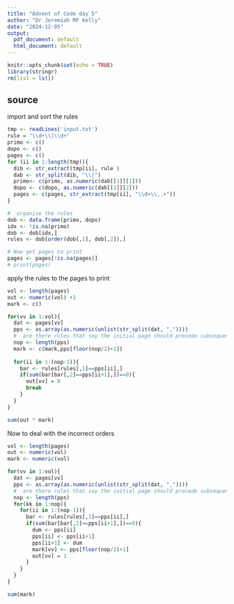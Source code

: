```yaml
---
title: "Advent of Code day 5"
author: "Dr Jeremiah MF Kelly"
date: "2024-12-05"
output:
  pdf_document: default
  html_document: default
---
```


```r
knitr::opts_chunk$set(echo = TRUE)
library(stringr)
rm(list = ls())
```

## source

import and sort the rules


```r

tmp <- readLines('input.txt')
rule = "\\d+\\|\\d+"
primo <- c()
dopo <- c()
pages <- c()
for (ii in 1:length(tmp)){
  dib <- str_extract(tmp[ii], rule )
  dab <- str_split(dib, "\\|")
  primo<- c(primo, as.numeric(dab[[1]][1]))
  dopo <- c(dopo, as.numeric(dab[[1]][2]))
  pages <- c(pages, str_extract(tmp[ii], "\\d+\\,.+"))
}

#  organise the rules
dob <- data.frame(primo, dopo) 
idx <- !is.na(primo)
dob <- dob[idx,]
rules <- dob[order(dob[,1], dob[,2]),]

# Now get pages to print
pages <- pages[!is.na(pages)]
# print(pages)

```

apply the rules to the pages to print

```r
vol <- length(pages)
out <- numeric(vol) +1
mark <- c()

for(vv in 1:vol){
  dat <- pages[vv]
  pps <- as.array(as.numeric(unlist(str_split(dat, ","))))
  #  are there rules that say the initial page should precede subsequent ones
  nop <- length(pps)
  mark <- c(mark,pps[floor(nop/2)+1])
  
  for(ii in 1:(nop-1)){
    bar <- rules[rules[,1]==pps[ii],]
    if(sum(bar[bar[,2]==pps[ii+1],])==0){
      out[vv] = 0
      break
    }
  }
}

sum(out * mark)
```

Now to deal with the incorrect orders

```r

vol <- length(pages)
out <- numeric(vol) 
mark <- numeric(vol) 

for(vv in 1:vol){
  dat <- pages[vv]
  pps <- as.array(as.numeric(unlist(str_split(dat, ","))))
  #  are there rules that say the initial page should precede subsequent ones
  nop <- length(pps)
  for(kk in 1:nop){
    for(ii in 1:(nop-1)){
      bar <- rules[rules[,1]==pps[ii],]
      if(sum(bar[bar[,2]==pps[ii+1],])==0){
        dum <- pps[ii]
        pps[ii] <- pps[ii+1]
        pps[ii+1] <- dum
        mark[vv] <- pps[floor(nop/2)+1]
        out[vv] = 1
      }
    }
  }
}

sum(mark)




```





